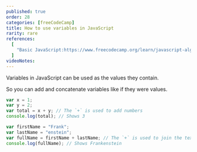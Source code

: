 ```yaml
---
published: true
order: 28
categories: [freeCodeCamp]
title: How to use variables in JavaScript
rarity: rare
references:
  [
    "Basic JavaScript:https://www.freecodecamp.org/learn/javascript-algorithms-and-data-structures/basic-javascript",
  ]
videoNotes:
---
```


Variables in JavaScript can be used as the values they contain.

So you can add and concatenate variables like if they were values.

```js
var x = 1;
var y = 2;
var total = x + y; // The `+` is used to add numbers
console.log(total); // Shows 3

var firstName = "Frank";
var lastName = "enstein";
var fullName = firstName + lastName; // The `+` is used to join the text
console.log(fullName); // Shows Frankenstein
```
